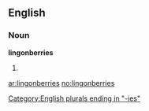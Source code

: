 ==English==

===Noun===
'''lingonberries'''

# {{plural of|[[lingonberry]]}}

[[Category:English plurals ending in "-ies"]]

[[ar:lingonberries]]
[[no:lingonberries]]